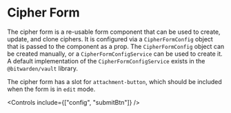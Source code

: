 

<Meta of={stories} />

# Cipher Form

The cipher form is a re-usable form component that can be used to create, update, and clone ciphers.
It is configured via a `CipherFormConfig` object that is passed to the component as a prop. The
`CipherFormConfig` object can be created manually, or a `CipherFormConfigService` can be used to
create it. A default implementation of the `CipherFormConfigService` exists in the
`@bitwarden/vault` library.

The cipher form has a slot for `attachment-button`, which should be included when the form is in
`edit` mode.

<Primary />

<Controls include={["config", "submitBtn"]} />
